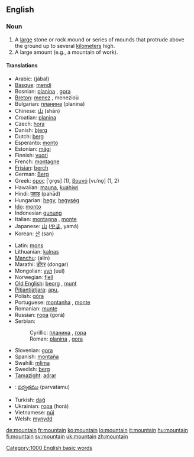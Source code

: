 ==English==

===Noun===
{{en-noun-reg}}

# A [[large]] stone or rock mound or series of mounds that protrude above the ground up to several [[kilometer]]s high.
# A large amount (e.g., a mountain of work).

====Translations====
{{top}}
*Arabic: {{ARchar|[[جبل|جَبَلٌ]]}} (jábal) {{m}}
*[[Basque]]: [[mendi]]
*Bosnian: [[planina#Bosnian|planina]] {{f}}, [[gora#Bosnian|gora]] {{f}}
*[[Breton]]: [[menez]] {{m}}, menezioù {{p}}
*Bulgarian: [[планина#Bulgarian|планина]] (planina) {{f}}
*Chinese: [[山]] (shān)
*Croatian: [[planina#Croatian|planina]] {{n}}
*Czech: [[hora]] {{f}}
*Danish: [[bjerg]]
*Dutch: [[berg]] {{m}}
*Esperanto: [[monto]]
*Estonian: [[mägi]]
*Finnish: [[vuori]]
*French: [[montagne]] {{f}}
*[[Frisian]]: [[berch]]
*German: [[Berg]] {{m}}
*Greek: [[όρος]] [ˈo̞ro̞s] {{n}} (1), [[βουνό]] [vuˈno̞] {{n}} (1, 2)
*Hawaiian: [[mauna]], [[kuahiwi]]
*Hindi: [[पहाड]] (pahād)
*Hungarian: [[hegy]], [[hegység]] {{p}}
*[[Ido]]: [[monto]]
*Indonesian [[gunung]]
*Italian: [[montagna]] {{f}}, [[monte]] {{m}}
*Japanese: [[山]] ([[やま]], yamá)
*Korean: [[산]] (san)
{{mid}}
*Latin: [[mons]] {{m}}
*Lithuanian: [[kalnas]] {{m}}
*[[Manchu]]: (alin)
*Marathi: [[डोंगर]] (dongar)
*Mongolian: [[уул]] (uul)
*Norwegian: [[fjell]]
*[[Old English]]: [[beorg]] {{m}}, [[munt]]
*[[Pitjantjatjara]]: [[apu]], {{Unicode|[[puḻi]]}}
*Polish: [[góra]] {{f}}
*Portuguese: [[montanha]] {{f}}, [[monte]] {{m}}
*Romanian: [[munte]] {{m}}
*Russian: [[гора]] (gorá) {{f}}
*Serbian:
*:Cyrillic: [[планина#Serbian|планина]] {{f}}, [[гора#Serbian|гора]] {{f}}
*:Roman: [[planina#Serbian|planina]] {{f}}, [[gora#Serbian|gora]] {{f}}
*Slovenian: [[gora]] {{f}}
*Spanish: [[montaña]] {{f}}
*Swahili: [[mlima]]
*Swedish: [[berg]]
*[[Tamazight]]: [[adrar]] {{m}}
*{{te}}: [[పర్వతము]] (parvatamu)
*Turkish: [[dağ]]
*Ukrainian: [[гора]] (horá) {{f}}
*Vietnamese: [[núi]]
*Welsh: [[mynydd]]
{{bottom}}


[[Category:1000 English basic words]]

[[de:mountain]]
[[fr:mountain]]
[[ko:mountain]]
[[io:mountain]]
[[it:mountain]]
[[hu:mountain]]
[[fi:mountain]]
[[sv:mountain]]
[[uk:mountain]]
[[zh:mountain]]